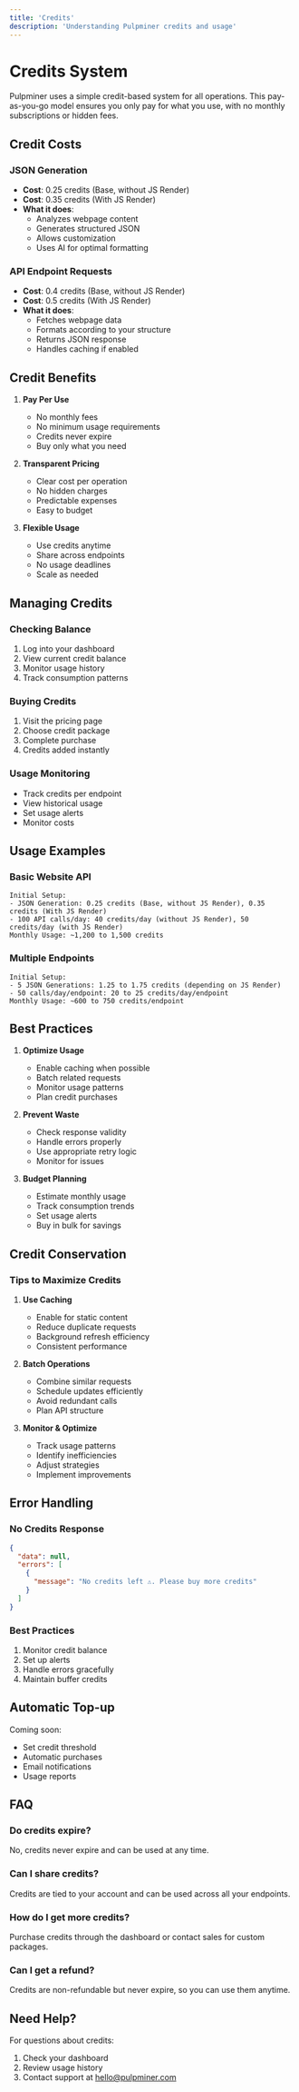 ```yaml
---
title: 'Credits'
description: 'Understanding Pulpminer credits and usage'
---
```


# Credits System

Pulpminer uses a simple credit-based system for all operations. This pay-as-you-go model ensures you only pay for what you use, with no monthly subscriptions or hidden fees.

## Credit Costs

### JSON Generation
- **Cost**: 0.25 credits (Base, without JS Render)
- **Cost**: 0.35 credits (With JS Render)
- **What it does**: 
  - Analyzes webpage content
  - Generates structured JSON
  - Allows customization
  - Uses AI for optimal formatting

### API Endpoint Requests
- **Cost**: 0.4 credits (Base, without JS Render)
- **Cost**: 0.5 credits (With JS Render)
- **What it does**:
  - Fetches webpage data
  - Formats according to your structure
  - Returns JSON response
  - Handles caching if enabled

## Credit Benefits

1. **Pay Per Use**
   - No monthly fees
   - No minimum usage requirements
   - Credits never expire
   - Buy only what you need

2. **Transparent Pricing**
   - Clear cost per operation
   - No hidden charges
   - Predictable expenses
   - Easy to budget

3. **Flexible Usage**
   - Use credits anytime
   - Share across endpoints
   - No usage deadlines
   - Scale as needed

## Managing Credits

### Checking Balance
1. Log into your dashboard
2. View current credit balance
3. Monitor usage history
4. Track consumption patterns

### Buying Credits
1. Visit the pricing page
2. Choose credit package
3. Complete purchase
4. Credits added instantly

### Usage Monitoring
- Track credits per endpoint
- View historical usage
- Set usage alerts
- Monitor costs

## Usage Examples

### Basic Website API
```plaintext
Initial Setup:
- JSON Generation: 0.25 credits (Base, without JS Render), 0.35 credits (With JS Render)
- 100 API calls/day: 40 credits/day (without JS Render), 50 credits/day (with JS Render)
Monthly Usage: ~1,200 to 1,500 credits
```

### Multiple Endpoints
```plaintext
Initial Setup:
- 5 JSON Generations: 1.25 to 1.75 credits (depending on JS Render)
- 50 calls/day/endpoint: 20 to 25 credits/day/endpoint
Monthly Usage: ~600 to 750 credits/endpoint
```

## Best Practices

1. **Optimize Usage**
   - Enable caching when possible
   - Batch related requests
   - Monitor usage patterns
   - Plan credit purchases

2. **Prevent Waste**
   - Check response validity
   - Handle errors properly
   - Use appropriate retry logic
   - Monitor for issues

3. **Budget Planning**
   - Estimate monthly usage
   - Track consumption trends
   - Set usage alerts
   - Buy in bulk for savings

## Credit Conservation

### Tips to Maximize Credits

1. **Use Caching**
   - Enable for static content
   - Reduce duplicate requests
   - Background refresh efficiency
   - Consistent performance

2. **Batch Operations**
   - Combine similar requests
   - Schedule updates efficiently
   - Avoid redundant calls
   - Plan API structure

3. **Monitor & Optimize**
   - Track usage patterns
   - Identify inefficiencies
   - Adjust strategies
   - Implement improvements

## Error Handling

### No Credits Response
```json
{
  "data": null,
  "errors": [
    {
      "message": "No credits left ⚠. Please buy more credits"
    }
  ]
}
```

### Best Practices
1. Monitor credit balance
2. Set up alerts
3. Handle errors gracefully
4. Maintain buffer credits

## Automatic Top-up

Coming soon:
- Set credit threshold
- Automatic purchases
- Email notifications
- Usage reports

## FAQ

### Do credits expire?
No, credits never expire and can be used at any time.

### Can I share credits?
Credits are tied to your account and can be used across all your endpoints.

### How do I get more credits?
Purchase credits through the dashboard or contact sales for custom packages.

### Can I get a refund?
Credits are non-refundable but never expire, so you can use them anytime.

## Need Help?

For questions about credits:
1. Check your dashboard
2. Review usage history
3. Contact support at hello@pulpminer.com 